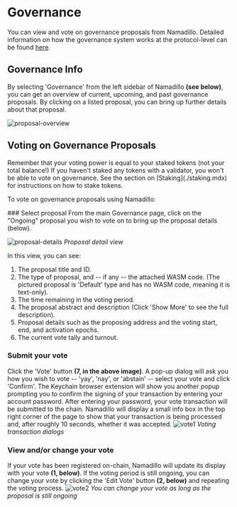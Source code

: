 
# Governance

You can view and vote on governance proposals from Namadillo.
Detailed information on how the governance system works at the protocol-level can be found [here](../governance.mdx). 

## Governance Info
By selecting 'Governance' from the left sidebar of Namadillo **(see below)**, you can get an overview of current, upcoming, and past 
governance proposals. By clicking on a listed proposal, you can bring up further details about that proposal.  

![proposal-overview](../../../public/images/namadillo/governance-overview.png)

## Voting on Governance Proposals
<Callout type="info">
Remember that your voting power is equal to your staked tokens (not your total balance!) If you haven't staked any tokens with a validator, you won't 
be able to vote on governance. See the section on [Staking](./staking.mdx) for instructions on how to stake tokens.
</Callout>

To vote on governance proposals using Namadillo:  

<Steps>
### Select proposal
From the main Governance page, click on the "Ongoing" proposal you wish to vote on to bring up the proposal details (below).  

![proposal-details](../../../public/images/namadillo/proposal-details.png)
*Proposal detail view*  

In this view, you can see:
1. The proposal title and ID.
2. The type of proposal, and -- if any -- the attached WASM code. (The pictured proposal is 'Default' type and has no WASM code, meaning it is text-only).
3. The time remaining in the voting period.
4. The proposal abstract and description (Click 'Show More' to see the full description).
5. Proposal details such as the proposing address and the voting start, end, and activation epochs.
6. The current vote tally and turnout.

### Submit your vote
Click the 'Vote' button **(7, in the above image)**. A pop-up dialog will ask you how you wish to vote -- 'yay', 'nay', or 'abstain' -- select your vote 
and click 'Confirm'. The Keychain browser extension will show you another popup prompting you to confirm the signing of your transaction by entering your 
account password. After entering your password, your vote transaction will be submitted to the chain. Namadillo will display a small 
info box in the top right corner of the page to show that your transaction is being processed and, after roughly 10 seconds, whether it was accepted.
![vote1](../../../public/images/namadillo/vote1.png)
*Voting transaction dialogs*  

### View and/or change your vote
If your vote has been registered on-chain, Namadillo will update its display with your vote **(1, below)**. If the voting period is still 
ongoing, you can change your vote by clicking the 'Edit Vote' button **(2, below)** and repeating the voting process.
![vote2](../../../public/images/namadillo/vote2.png)
*You can change your vote as long as the proposal is still ongoing*  
</Steps>
